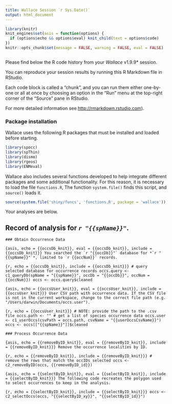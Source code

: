 ```yaml
---
title: Wallace Session `r Sys.Date()`
output: html_document
---
```


```r
library(knitr)
knit_engines$set(asis = function(options) {
  if (options$echo && options$eval) knit_child(text = options$code)
})
knitr::opts_chunk$set(message = FALSE, warning = FALSE, eval = FALSE)
```

```r

```

Please find below the R code history from your *Wallace* v1.9.9* session. 

You can reproduce your session results by running this R Markdown file in RStudio. 

Each code block is called a "chunk", and you can run them either one-by-one or all at once by choosing an option in the "Run" menu at the top-right corner of the "Source" pane in RStudio. 

For more detailed information see <http://rmarkdown.rstudio.com>).

### Package installation

Wallace uses the following R packages that must be installed and loaded before starting.
```r
library(spocc)
library(spThin)
library(dismo)
library(rgeos)
library(ENMeval)
```

Wallace also includes several functions developed to help integrate different packages and some additional functionality. For this reason, it is necessary to load the file `functions.R`, The function `system.file()` finds this script, and `source()` loads it.

```r
source(system.file('shiny/funcs', 'functions.R', package = 'wallace'))
```

Your analyses are below.

## Record of analysis for *`r "{{spName}}"`*.

```asis
### Obtain Occurrence Data
```

```{asis, echo = {{occsDb_knit}}, eval = {{occsDb_knit}}, include = {{occsDb_knit}}}
You searched the `r "{{occDb}}"` database for *`r "{{spName}}"`*, limited to `r {{occNum}}` records. 
```

```{r, echo = {{occsDb_knit}}, include = {{occsDb_knit}}}
# query selected database for occurrence records
occs.query <- c1_queryDb(spName = "{{spName}}", occDb = "{{occDb}}", occNum = {{occNum}})
occs <- occs.query$cleaned
```

```{asis, echo = {{occsUser_knit}}, eval = {{occsUser_knit}}, include = {{occsUser_knit}}}
User CSV path with occurrence data. If the CSV file is not in the current workspace, change to the correct file path (e.g. "/Users/darwin/Documents/occs.user").
```

```{r, echo = {{occsUser_knit}}}
# NOTE: provide the path to the .csv file
occs.path <- ""
# get a list of species occurrence data
occs.user <- c1_userOccs(csvPath = occs.path, csvName = "{{userOccsCsvName}}")
occs <- occs[["{{spName}}"]]$cleaned
```

```asis
### Process Occurrence Data
```

```{asis, echo = {{removeByID_knit}}, eval = {{removeByID_knit}}, include = {{removeByID_knit}}}
Remove the occurrence localities by ID.
```

```{r, echo = {{removeByID_knit}}, include = {{removeByID_knit}}}
# remove the rows that match the occIDs selected
occs <- c2_removeByID(occs, {{removeByID_id}})
```

```{asis, echo = {{selectByID_knit}}, eval = {{selectByID_knit}}, include = {{selectByID_knit}}}
The following code recreates the polygon used to select occurrences to keep in the analysis.
```

```{r, echo = {{selectByID_knit}}, include = {{selectByID_knit}}}
occs <- c2_selectOccs(occs, "{{selectByID_xy}}", "{{selectByID_id}}")
```
